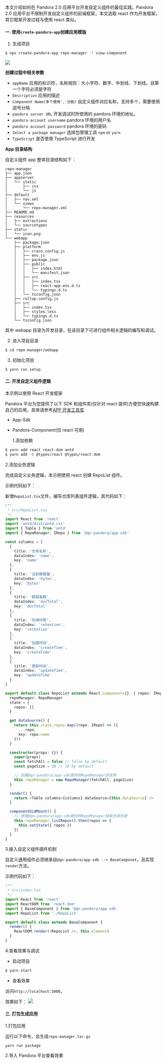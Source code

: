 本文介绍如何在 Pandora 2.0 应用平台开发自定义组件的最佳实践。Pandora 2.0 应用平台不限制开发自定义组件的前端框架，本文选取 react 作为开发框架，其它框架开发过程与使用 react 类似。

#### 一. 使用`create-pandora-app`创建应用模版

1. 生成项目

```bash
$ npx create-pandora-app repo-manager -t view-component
```

![](../../static/img/pandora/custom-component/cpa.png)

**创建过程中相关参数**

- `appName` 应用的标识符，名称规则：大小字符、数字、中划线、下划线，且第一个字符必须是字符
- `Description` 应用的描述
- `Component Name(多个使用','分割)` 自定义组件对应名称，支持多个，需要使用逗号分隔
- `pandora server URL` 开发调试时所使用的 pandora 环境的地址。
- `pandora account username` pandora 环境的用户名
- `pandora account password` pandora 环境的密码
- `Select a package manager` 选择包管理工具 `npm` or `yarn`
- `TypeScript` 是否使用 TypeScript 进行开发

**App 目录结构**

自定义组件 app 整体目录结构如下：

```
repo-manager
├── app.json
├── appserver
│   └── static
│       ├── css
│       └── js
├── default
│   ├── nav.xml
│   └── views
│       └── repo-manager.xml
├── README.md
├── resources
│   ├── extractions
│   └── sourcetypes
├── static
│   └── icon.png
└── webapp
    ├── package.json
    ├── platform
    │   ├── craco.config.js
    │   ├── env.js
    │   ├── package.json
    │   ├── public
    │   │   ├── index.html
    │   │   └── manifest.json
    │   ├── src
    │   │   ├── index.tsx
    │   │   ├── react-app-env.d.ts
    │   │   └── typings.d.ts
    │   └── tsconfig.json
    ├── rollup.config.js
    ├── src
    │   ├── index.tsx
    │   ├── styles.less
    │   └── typings.d.ts
    └── tsconfig.json
```

其中 webapp 目录为开发目录，在该目录下可进行组件相关逻辑的编写和调试。

2. 进入项目目录

```bash
$ cd repo-manager/webapp
```

3. 初始化项目

```bash
$ yarn run setup
```

#### 二. 开发自定义组件逻辑

本示例以使用 React 开发框架

Pandora 平台为您提供了以下 SDK 和组件库(仅针对 react 提供)方便您快速构建自己的应用，具体请参考[APP 开发工具库](/app-tools)

- App-Sdk
- Pandora-Component(仅 react 可用)

  1.添加依赖

```bash
$ yarn add react react-dom antd
$ yarn add -D @types/react @types/react-dom
```

2.添加业务逻辑

完成自定义业务逻辑，本示例使用 react 创建 RepoList 组件。

示例代码如下：

新增`RepoList.tsx`文件，编写仓库列表组件逻辑，其代码如下：

```typescript
/**
 * src/RepoList.tsx
 */
import React from 'react'
import 'antd/dist/antd.css'
import { Table } from 'antd'
import { RepoManager, IRepo } from '@qn-pandora/app-sdk'

const columns = [
  {
    title: '仓库名称',
    dataIndex: 'name',
    key: 'name'
  },
  {
    title: '当前数据量',
    dataIndex: 'bytes',
    key: 'bytes'
  },
  {
    title: '数据条数',
    dataIndex: 'docTotal',
    key: 'docTotal'
  },
  {
    title: '存储时限',
    dataIndex: 'retention',
    key: 'retention'
  },
  {
    title: '创建时间',
    dataIndex: 'createTime',
    key: 'createTime'
  },
  {
    title: '更新时间',
    dataIndex: 'updateTime',
    key: 'updateTime'
  }
]

export default class RepoList extends React.Component<{}, { repos: IRepo[] }> {
  repoManager: RepoManager
  state = {
    repos: []
  }

  get dataSource() {
    return this.state.repos.map((repo: IRepo) => ({
      ...repo,
      key: repo.name
    }))
  }

  constructor(props: {}) {
    super(props)
    const fetchAll = false // false by default
    const pageSize = 20 // 10 by default

    // 创建@qn-pandora/app-sdk提供的RepoManager的实例
    this.repoManager = new RepoManager(fetchAll, pageSize)
  }

  render() {
    return <Table columns={columns} dataSource={this.dataSource} />
  }

  componentDidMount() {
    // 使用@qn-pandora/app-sdk提供的RepoManager获取仓库列表
    this.repoManager.listRepos().then(repos => {
      this.setState({ repos })
    })
  }
}
```

3.接入自定义组件插件机制

自定义通用组件必须继承自`@qn-pandora/app-sdk --> BaseComponet`，且实现`render`方法。

示例代码如下：

```typescript
/**
 * src/index.tsx
 */
import React from 'react'
import ReactDOM from 'react-dom'
import { BaseComponent } from '@qn-pandora/app-sdk'
import RepoList from './RepoList'

export default class extends BaseComponent {
  render() {
    ReactDOM.render(<RepoList />, this.element)
  }
}
```

4.查看效果与调试

- 启动项目

```bash
$ yarn start
```

- 查看效果

访问`http://localhost:3000`，

效果如下：
![](../../static/img/pandora/custom-component/repo_manager.png)

#### 三. 打包生成应用

1.打包应用

运行以下命令，会生成`repo-manager.tar.gz`

```
yarn run package
```

2.导入 Pandora 平台查看效果
